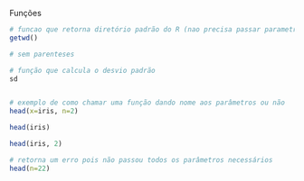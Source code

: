 Funções

```r

# funcao que retorna diretório padrão do R (nao precisa passar parametro)
getwd()

# sem parenteses

# função que calcula o desvio padrão
sd


# exemplo de como chamar uma função dando nome aos parâmetros ou não
head(x=iris, n=2)

head(iris)

head(iris, 2)

# retorna um erro pois não passou todos os parâmetros necessários
head(n=22)


```

